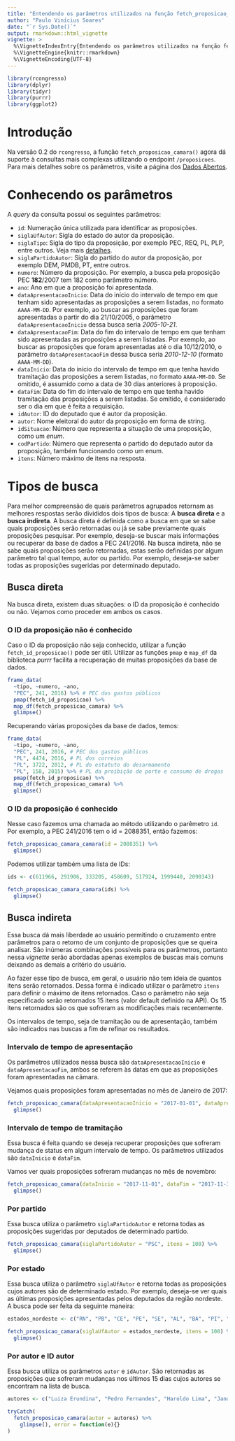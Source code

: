 ```yaml
---
title: "Entendendo os parâmetros utilizados na função fetch_proposicao_camara()"
author: "Paulo Vinícius Soares"
date: "`r Sys.Date()`"
output: rmarkdown::html_vignette
vignette: >
  %\VignetteIndexEntry{Entendendo os parâmetros utilizados na função fetch_proposicao_camara()}
  %\VignetteEngine{knitr::rmarkdown}
  %\VignetteEncoding{UTF-8}
---
```


```r
library(rcongresso)
library(dplyr)
library(tidyr)
library(purrr)
library(ggplot2)
```

# Introdução

Na versão 0.2 do `rcongresso`, a função `fetch_proposicao_camara()` agora dá suporte à consultas mais complexas utilizando o endpoint `/proposicoes`. Para mais detalhes sobre os parâmetros, visite a página dos [Dados Abertos](https://dadosabertos.camara.leg.br/swagger/api.html).

# Conhecendo os parâmetros

A _query_ da consulta possui os seguintes parâmetros:

- `id`: Numeração única utilizada para identificar as proposições.
- `siglaUfAutor`: Sigla do estado do autor da proposição.
- `siglaTipo`: Sigla do tipo da proposição, por exemplo PEC, REQ, PL, PLP, entre outros. Veja mais [detalhes](https://dadosabertos.camara.leg.br/api/v2/referencias/proposicoes/siglaTipo).
- `siglaPartidoAutor`: Sigla do partido do autor da proposição, por exemplo DEM, PMDB, PT, entre outros.
- `numero`: Número da proposição. Por exemplo, a busca pela proposição PEC **182**/2007 tem 182 como parâmetro número.
- `ano`: Ano em que a proposição foi apresentada.
- `dataApresentacaoInicio`: Data do início do intervalo de tempo em que tenham sido apresentadas as proposições a serem listadas, no formato `AAAA-MM-DD`. Por exemplo, ao buscar as proposições que foram apresentadas a partir do dia 21/10/2005, o parâmetro `dataApresentacaoInicio` dessa busca seria _2005-10-21_.
- `dataApresentacaoFim`: Data do fim do intervalo de tempo em que tenham sido apresentadas as proposições a serem listadas. Por exemplo, ao buscar as proposições que foram apresentadas até o dia 10/12/2010, o parâmetro `dataApresentacaoFim` dessa busca seria _2010-12-10_ (formato `AAAA-MM-DD`).
- `dataInicio`: Data do início do intervalo de tempo em que tenha havido tramitação das proposições a serem listadas, no formato `AAAA-MM-DD`. Se omitido, é assumido como a data de 30 dias anteriores à proposição.
- `dataFim`: Data do fim do intervalo de tempo em que tenha havido tramitação das proposições a serem listadas. Se omitido, é considerado ser o dia em que é feita a requisição.
- `idAutor`: ID do deputado que é autor da proposição.
- `autor`: Nome eleitoral do autor da proposição em forma de string.
- `idSituacao`: Número que representa a situação de uma proposição, como um _enum_.
- `codPartido`: Número que representa o partido do deputado autor da proposição, também funcionando como um enum.
- `itens`: Número máximo de itens na resposta.

# Tipos de busca

Para melhor compreensão de quais parâmetros agrupados retornam as melhores respostas serão divididos dois tipos de busca: A **busca direta** e a **busca indireta**. A busca direta é definida como a busca em que se sabe quais proposições serão retornadas ou já se sabe previamente quais proposições pesquisar. Por exemplo, deseja-se buscar mais informações ou recuperar da base de dados a PEC 241/2016. Na busca indireta, não se sabe quais proposições serão retornadas, estas serão definidas por algum parâmetro tal qual tempo, autor ou partido. Por exemplo, deseja-se saber todas as proposições sugeridas por determinado deputado.

## Busca direta 

Na busca direta, existem duas situações: o ID da proposição é conhecido ou não. Vejamos como proceder em ambos os casos.

### O ID da proposição não é conhecido

Caso o ID da proposição não seja conhecido, utilizar a função `fetch_id_proposicao()` pode ser útil. Utilizar as funções `pmap` e `map_df` da biblioteca _purrr_ facilita a recuperação de muitas proposições da base de dados.

```r
frame_data(
  ~tipo, ~numero, ~ano,
  "PEC", 241, 2016) %>% # PEC dos gastos públicos
  pmap(fetch_id_proposicao) %>%
  map_df(fetch_proposicao_camara) %>%
  glimpse()
```

Recuperando várias proposições da base de dados, temos:
```r
frame_data(
  ~tipo, ~numero, ~ano,
  "PEC", 241, 2016, # PEC dos gastos públicos
  "PL", 4474, 2016, # PL dos correios
  "PL", 3722, 2012, # PL do estatuto do desarmamento
  "PL", 158, 2015) %>% # PL da proibição do porte e consumo de drogas
  pmap(fetch_id_proposicao) %>%
  map_df(fetch_proposicao_camara) %>%
  glimpse()
```

### O ID da proposição é conhecido

Nesse caso fazemos uma chamada ao método utilizando o parêmetro `id`. Por exemplo, a PEC 241/2016 tem o id = 2088351, então fazemos:

```r
fetch_proposicao_camara_camara(id = 2088351) %>%
  glimpse()
```

Podemos utilizar também uma lista de IDs:
```r
ids <- c(611966, 291906, 333205, 458609, 517924, 1999440, 2090343)

fetch_proposicao_camara_camara(ids) %>%
  glimpse()
```

## Busca indireta

Essa busca dá mais liberdade ao usuário permitindo o cruzamento entre parâmetros para o retorno de um conjunto de proposições que se queira analisar. São inúmeras combinações possíveis para os parâmetros, portanto nessa _vignette_ serão abordadas apenas exemplos de buscas mais comuns deixando as demais a critério do usuário.

Ao fazer esse tipo de busca, em geral, o usuário não tem ideia de quantos itens serão retornados. Dessa forma é indicado utilizar o parâmetro `itens` para definir o máximo de itens retornados. Caso o parâmetro não seja especificado serão retornados 15 itens (valor default definido na API). Os 15 itens retornados são os que sofreram as modificações mais recentemente. 

Os intervalos de tempo, seja de tramitação ou de apresentação, também são indicados nas buscas a fim de refinar os resultados.

### Intervalo de tempo de apresentação

Os parâmetros utilizados nessa busca são `dataApresentacaoInicio` e `dataApresentacaoFim`, ambos se referem às datas em que as proposições foram apresentadas na câmara.

Vejamos quais proposições foram apresentadas no mês de Janeiro de 2017:

```r
fetch_proposicao_camara(dataApresentacaoInicio = "2017-01-01", dataApresentacaoFim = "2017-01-31") %>%
  glimpse()
```

### Intervalo de tempo de tramitação

Essa busca é feita quando se deseja recuperar proposições que sofreram mudança de status em algum intervalo de tempo. Os parâmetros utilizados são `dataInicio` e `dataFim`.

Vamos ver quais proposições sofreram mudanças no mês de novembro:

```r
fetch_proposicao_camara(dataInicio = "2017-11-01", dataFim = "2017-11-30") %>%
  glimpse()
```

### Por partido

Essa busca utiliza o parâmetro `siglaPartidoAutor` e retorna todas as proposições sugeridas por deputados de determinado partido. 

```r
fetch_proposicao_camara(siglaPartidoAutor = "PSC", itens = 100) %>%
  glimpse()
```

### Por estado

Essa busca utiliza o parâmetro `siglaUfAutor` e retorna todas as proposições cujos autores são de determinado estado. Por exemplo, deseja-se ver quais as últimas proposições apresentadas pelos deputados da região nordeste. A busca pode ser feita da seguinte maneira:

```r
estados_nordeste <- c("RN", "PB", "CE", "PE", "SE", "AL", "BA", "PI", "MA")

fetch_proposicao_camara(siglaUfAutor = estados_nordeste, itens = 100) %>%
  glimpse()
```

### Por autor e ID autor

Essa busca utiliza os parâmetros `autor` e `idAutor`. São retornadas as proposições que sofreram mudanças nos últimos 15 dias cujos autores se encontram na lista de busca.

```r
autores <- c("Luiza Erundina", "Pedro Fernandes", "Haroldo Lima", "Jandira")

tryCatch(
  fetch_proposicao_camara(autor = autores) %>%
    glimpse(), error = function(e){}
)
```

